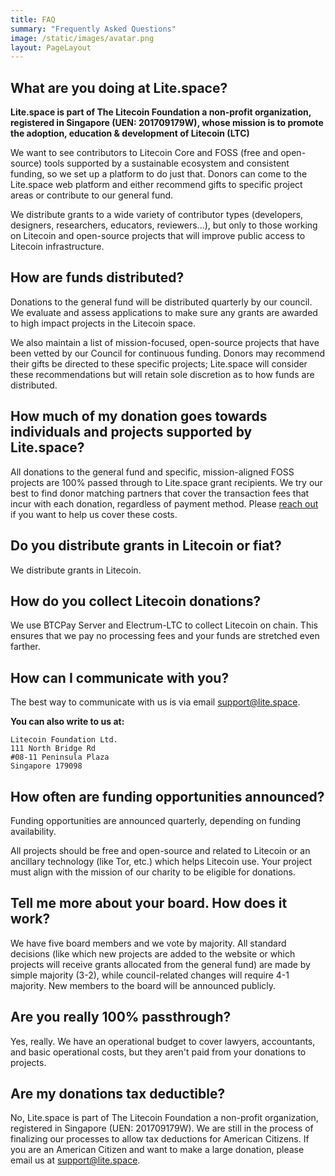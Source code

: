```yaml
---
title: FAQ
summary: "Frequently Asked Questions"
image: /static/images/avatar.png
layout: PageLayout
---
```


## What are you doing at Lite.space?

**Lite.space is part of The Litecoin Foundation a non-profit organization, 
registered in Singapore (UEN: 201709179W), whose mission is to promote the adoption, 
education & development of Litecoin (LTC)**

We want to see contributors to Litecoin Core and FOSS (free and open-source)
tools supported by a sustainable ecosystem and consistent funding, so we set up
a platform to do just that. Donors can come to the Lite.space web platform and
either recommend gifts to specific project areas or contribute to our general
fund.

We distribute grants to a wide variety of contributor types (developers,
designers, researchers, educators, reviewers...), but only to those working on
Litecoin and open-source projects that will improve public access to Litecoin
infrastructure.

## How are funds distributed?

Donations to the general fund will be distributed quarterly by our council. We
evaluate and assess applications to make sure any grants are awarded to high
impact projects in the Litecoin space.

We also maintain a list of mission-focused, open-source projects that have been
vetted by our Council for continuous funding. Donors may recommend their
gifts be directed to these specific projects; Lite.space will consider these
recommendations but will retain sole discretion as to how funds are distributed.

## How much of my donation goes towards individuals and projects supported by Lite.space?

All donations to the general fund and specific, mission-aligned FOSS projects
are 100% passed through to Lite.space grant recipients. We try our best to find
donor matching partners that cover the transaction fees that incur with each
donation, regardless of payment method. Please [reach out] if you want to help
us cover these costs.

[reach out]: mailto:support@lite.space

## Do you distribute grants in Litecoin or fiat?

We distribute grants in Litecoin.



## How do you collect Litecoin donations?

We use BTCPay Server and Electrum-LTC to collect Litecoin on chain. This ensures that we pay no 
processing fees and your funds are stretched even farther.

## How can I communicate with you?

The best way to communicate with us is via email support@lite.space.

**You can also write to us at:**

    Litecoin Foundation Ltd.  
    111 North Bridge Rd  
    #08-11 Peninsula Plaza  
    Singapore 179098  

## How often are funding opportunities announced?

Funding opportunities are announced quarterly, depending on funding
availability.

All projects should be free and open-source and related to Litecoin or an
ancillary technology (like Tor, etc.) which helps Litecoin use. Your project must
align with the mission of our charity to be eligible for donations.


## Tell me more about your board. How does it work?

We have five board members and we vote by majority. All standard decisions (like
which new projects are added to the website or which projects will receive
grants allocated from the general fund) are made by simple majority (3-2), while
council-related changes will require 4-1 majority. New members to the board will
be announced publicly.

## Are you really 100% passthrough?

Yes, really. We have an operational budget to cover lawyers, accountants, and
basic operational costs, but they aren't paid from your donations to projects.


## Are my donations tax deductible?

No, Lite.space is part of The Litecoin Foundation a non-profit organization, 
registered in Singapore (UEN: 201709179W). We are still in the process of 
finalizing our processes to allow tax deductions for American Citizens. If
you are an American Citizen and want to make a large donation, please email us 
at support@lite.space. 